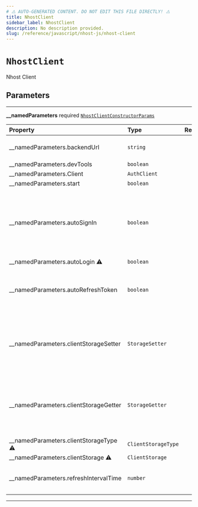 ```yaml
---
# ⚠️ AUTO-GENERATED CONTENT. DO NOT EDIT THIS FILE DIRECTLY! ⚠️
title: NhostClient
sidebar_label: NhostClient
description: No description provided.
slug: /reference/javascript/nhost-js/nhost-client
---
```


# `NhostClient`

Nhost Client

## Parameters

---

**<span className="parameter-name">\_\_namedParameters</span>** <span className="optional-status">required</span> [`NhostClientConstructorParams`](/reference/docgen/javascript/nhost-js/types/nhost-client-constructor-params)

| Property                                                                                                                                                                                                                                          | Type                | Required | Notes                                                                                                             |
| :------------------------------------------------------------------------------------------------------------------------------------------------------------------------------------------------------------------------------------------------ | :------------------ | :------: | :---------------------------------------------------------------------------------------------------------------- |
| <span className="parameter-name"><span className="light-grey">\_\_namedParameters.</span>backendUrl</span>                                                                                                                                        | `string`            |    ✔️    | Nhost backend URL.                                                                                                |
| <span className="parameter-name"><span className="light-grey">\_\_namedParameters.</span>devTools</span>                                                                                                                                          | `boolean`           |          |                                                                                                                   |
| <span className="parameter-name"><span className="light-grey">\_\_namedParameters.</span>Client</span>                                                                                                                                            | `AuthClient`        |          |                                                                                                                   |
| <span className="parameter-name"><span className="light-grey">\_\_namedParameters.</span>start</span>                                                                                                                                             | `boolean`           |          |                                                                                                                   |
| <span className="parameter-name"><span className="light-grey">\_\_namedParameters.</span>autoSignIn</span>                                                                                                                                        | `boolean`           |          | When set to true, will parse the url on startup to check if it contains a refresh token to start the session with |
| <span className="parameter-name deprecated"><span className="light-grey">\_\_namedParameters.</span>autoLogin</span> <span className="deprecation-sign" title="use autoSignIn instead">⚠️</span>                                                  | `boolean`           |          |                                                                                                                   |
| <span className="parameter-name"><span className="light-grey">\_\_namedParameters.</span>autoRefreshToken</span>                                                                                                                                  | `boolean`           |          | When set to true, will automatically refresh token before it expires                                              |
| <span className="parameter-name"><span className="light-grey">\_\_namedParameters.</span>clientStorageSetter</span>                                                                                                                               | `StorageSetter`     |          | Define a way to set information about the refresh token and its exipration date                                   |
| <span className="parameter-name"><span className="light-grey">\_\_namedParameters.</span>clientStorageGetter</span>                                                                                                                               | `StorageGetter`     |          | Define a way to get information about the refresh token and its exipration date                                   |
| <span className="parameter-name deprecated"><span className="light-grey">\_\_namedParameters.</span>clientStorageType</span> <span className="deprecation-sign" title="Use clientStorageGetter and clientStorageSetter options instead">⚠️</span> | `ClientStorageType` |          |                                                                                                                   |
| <span className="parameter-name deprecated"><span className="light-grey">\_\_namedParameters.</span>clientStorage</span> <span className="deprecation-sign" title="Use clientStorageGetter and clientStorageSetter options instead">⚠️</span>     | `ClientStorage`     |          |                                                                                                                   |
| <span className="parameter-name"><span className="light-grey">\_\_namedParameters.</span>refreshIntervalTime</span>                                                                                                                               | `number`            |          | Time interval until token refreshes, in seconds                                                                   |

---
